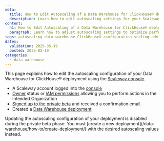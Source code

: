```yaml
---
meta:
  title: How to Edit Autoscaling of a Data Warehouse for ClickHouse® deployment
  description: Learn how to edit autoscaling settings for your Scaleway Data Warehouse for ClickHouse® deployment.
content:
  h1: How to Edit Autoscaling of a Data Warehouse for ClickHouse® deployment
  paragraph: Learn how to adjust autoscaling settings to optimize performance and cost for your Scaleway Data Warehouse for ClickHouse® deployment.
tags: autoscaling data warehouse ClickHouse® configuration scaling admin administrator node cpu memory update scaling
dates:
  validation: 2025-05-19
  posted: 2025-05-19
categories:
  - data-warehouse
---
```


This page explains how to edit the autoscaling configuration of your Data Warehouse for ClickHouse® deployment using the [Scaleway console](https://console.scaleway.com/).

<Macro id="requirements" />

- A Scaleway account logged into the [console](https://console.scaleway.com)
- [Owner](/iam/concepts/#owner) status or [IAM permissions](/iam/concepts/#permission) allowing you to perform actions in the intended Organization
- [Signed up to the private beta](https://www.scaleway.com/fr/betas/) and received a confirmation email.
- Created a [Data Warehouse deployment](/data-warehouse/how-to/create-deployment/)

<Message type="important">
Updating the autoscaling configuration of your deployment is disabled during the private beta phase. You must [create a new deployment](/data-warehouse/how-to/create-deployment/) with the desired autoscaling values instead. 
</Message>